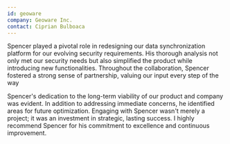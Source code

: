 ```yaml
---
id: geoware
company: Geoware Inc.
contact: Ciprian Bulboaca
---
```


Spencer played a pivotal role in redesigning our data synchronization platform for our evolving security requirements. His thorough analysis not only met our security needs but also simplified the product while introducing new functionalities. Throughout the collaboration, Spencer fostered a strong sense of partnership, valuing our input every step of the way

Spencer's dedication to the long-term viability of our product and company was evident. In addition to addressing immediate concerns, he identified areas for future optimization. Engaging with Spencer wasn't merely a project; it was an investment in strategic, lasting success. I highly recommend Spencer for his commitment to excellence and continuous improvement.
